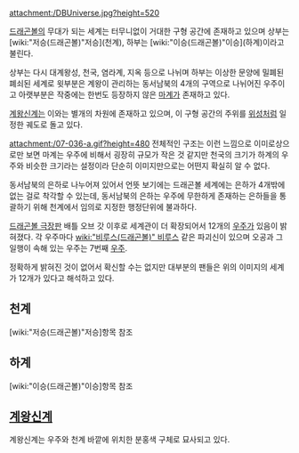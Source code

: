 attachment:/DBUniverse.jpg?height=520

[[드래곤볼]]의 무대가 되는 세계는 터무니없이 거대한 구형 공간에 존재하고 있으며 상부는 [wiki:"저승(드래곤볼)"저승](천계), 하부는 [wiki:"이승(드래곤볼)"이승](하계)이라고 불린다.

상부는 다시 대계왕성, 천국, 염라계, 지옥 등으로 나뉘며 하부는 이상한 문양에 밀폐된 폐쇠된 세계로 윗부분은 계왕이 관리하는 동서남북의 4개의 구역으로 나뉘어진 우주이고 아랫부분은 작중에는 한번도 등장하지 않은 [[마계]]가 존재하고 있다.

[[계왕신계]]는 이와는 별개의 차원에 존재하고 있으며, 이 구형 공간의 주위를 [[위성]]처럼 일정한 궤도로 돌고 있다.

attachment:/07-036-a.gif?height=480
전체적인 구조는 이런 느낌으로 이미로상으로만 보면 마계는 우주에 비해서 굉장히 규모가 작은 것 같지만 천국의 크기가 하계의 우주와 비슷한 크기라는 설정이라 단순히 이미지만으로는 어떤지 확실히 알 수 없다.

동서남북의 은하로 나누어져 있어서 언뜻 보기에는 드래곤볼 세계에는 은하가 4개밖에 없는 걸로 착각할 수 있는데, 동서남북의 은하는 우주에 무한하게 존재하는 은하들을 통괄하기 위해 천계에서 임의로 지정한 행정단위에 불과하다.

[[드래곤볼 극장판]] 배틀 오브 갓 이후로 세계관이 더 확장되어서 12개의 [[우주]]가 있음이 밝혀졌다. 각 우주마다 [[wiki:"비루스(드래곤볼)" 비루스]] 같은 파괴신이 있으며 오공과 그 일행이 속해 있는 우주는 7번째 [[우주]].

정확하게 밝혀진 것이 없어서 확신할 수는 없지만 대부분의 팬들은 위의 이미지의 세계가 12개가 있다고 해석하고 있다.

== 천계 ==
[wiki:"저승(드래곤볼)"저승]항목 참조
 
== 하계 ==
[wiki:"이승(드래곤볼)"이승]항목 참조

== [[계왕신계]] ==
계왕신계는 우주와 천계 바깥에 위치한 분홍색 구체로 묘사되고 있다.
